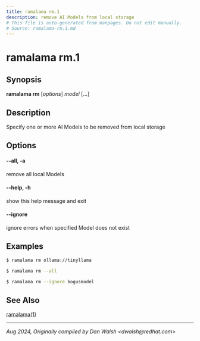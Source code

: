```yaml
---
title: ramalama rm.1
description: remove AI Models from local storage
# This file is auto-generated from manpages. Do not edit manually.
# Source: ramalama-rm.1.md
---
```


# ramalama rm.1

## Synopsis
**ramalama rm** [*options*] *model* [...]

## Description
Specify one or more AI Models to be removed from local storage

## Options

#### **--all**, **-a**
remove all local Models

#### **--help**, **-h**
show this help message and exit

#### **--ignore**
ignore errors when specified Model does not exist

## Examples

```bash
$ ramalama rm ollama://tinyllama

$ ramalama rm --all

$ ramalama rm --ignore bogusmodel
```

## See Also
[ramalama(1)](../../commands/ramalama/ramalama)

---

*Aug 2024, Originally compiled by Dan Walsh &lt;dwalsh&#64;redhat.com&gt;*